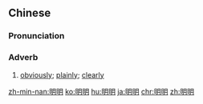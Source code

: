 ==Chinese==
{{zh-forms}}

===Pronunciation===
{{zh-pron
|m=míngmíng
|c=ming4 ming4
|h=pfs=mìn-mìn
|mn=bêng-bêng
|ma=Zh-míngmíng.ogg
|cat=adv
}}

===Adverb===
{{zh-adv}}

# [[obviously]]; [[plainly]]; [[clearly]]

{{zh-cat|Intermediate}}

[[zh-min-nan:明明]]
[[ko:明明]]
[[hu:明明]]
[[ja:明明]]
[[chr:明明]]
[[zh:明明]]